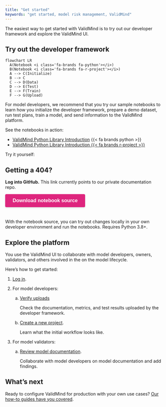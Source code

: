 ```yaml
---
title: "Get started"
keywords: "get started, model risk management, ValidMind"
---
```


The easiest way to get started with ValidMind is to try out our developer framework and explore the ValidMind UI. 

## Try out the developer framework

```mermaid
flowchart LR
  A(Notebook <i class='fa-brands fa-python'></i>)
  B(Notebook <i class='fa-brands fa-r-project'></i>)
  A --> C(Initialize)
  B --> C
  C --> D(Data)
  D --> E(Test)
  E --> F(Train)
  F --> G(Upload)
```

For model developers, we recommend that you try our sample notebooks to learn how you initialize the developer framework, prepare a demo dataset, run test plans, train a model, and send information to the ValidMind platform.

See the notebooks in action:

- [ValidMind Python Library Introduction](../notebooks/intro.ipynb) {{< fa brands python >}}
- [ValidMind Python Library Introduction {{< fa brands r-project >}}](../notebooks/intro-r.ipynb)

<!-- TO DO we need to add the correct download link here --->

Try it yourself:

::: {.column-margin}
::: {.callout-important}
## Getting a 404?
**Log into GitHub.**
This link currently points to our private documentation repo.
:::
:::

```{=html}
<!DOCTYPE html>
<html>
<head>
    <title>Notebook Download Button</title>
    <style>
        .download-button {
            display: inline-block;
            background-color: #DE257E;
            color: white;
            border: none;
            padding: 12px 24px;
            font-size: 16px;
            font-weight: bold;
            border-radius: 4px;
            cursor: pointer;
            box-shadow: 0 2px 4px rgba(0, 0, 0, 0.15);
            transition: all 0.3s ease-in-out;
            margin-bottom: 24px;
        }

        .download-button:hover {
            background-color: #c71e6b;
            box-shadow: 0 2px 4px rgba(0, 0, 0, 0.3);
        }
    </style>
</head>
<body>
    <a href="https://github.com/validmind/documentation/tree/main/site/notebooks" download>
        <button class="download-button">Download notebook source</button>
    </a>
</body>
</html>
```

With the notebook source, you can try out changes locally in your own developer environment and run the notebooks. Requires Python 3.8+.

## Explore the platform

You use the ValidMind UI to collaborate with model developers, owners, validators, and others involved in the on the model lifecycle.

Here's how to get started: 

1. [Log in](login.qmd).

2. For model developers:
    a. [Verify uploads](verify-developer-framework-uploads.qmd) 
    
       Check the documentation, metrics, and test results uploaded by the developer framework.

    b. [Create a new project](create-project.qmd).
    
       Learn what the initial workflow looks like.

3. For model validators:

    a. [Review model documentation](review-model-documentation.qmd).

       Collaborate with model developers on model documentation and add findings.

<!---
    b. [Generate a model validation report](generate-validation-reports.qmd).

       Step through the approval process after review. 
--->

## What's next

Ready to configure ValidMind for production with your own use cases? [Our how-to guides have you covered](guide.qmd).

